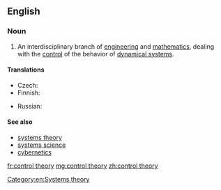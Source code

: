 ==English==
{{wikipedia}}

===Noun===
{{en-noun|control theories|-}}

# An interdisciplinary branch of [[engineering]] and [[mathematics]], dealing with the [[control]] of the behavior of [[dynamical system]]s.

====Translations====
{{trans-top|branch of engineering and mathematics}}
* Czech: {{t-|cs|teorie řízení|n}}
* Finnish: {{t-|fi|säätöteoria}}
{{trans-mid}}
* Russian: {{t-|ru|теория управления|f|sc=Cyrl|tr=teórija upravlénija|alt=тео́рия управле́ния}}
{{trans-bottom}}

====See also====
* [[systems theory]]
* [[systems science]]
* [[cybernetics]]

[[Category:en:Systems theory]]

[[fr:control theory]]
[[mg:control theory]]
[[zh:control theory]]